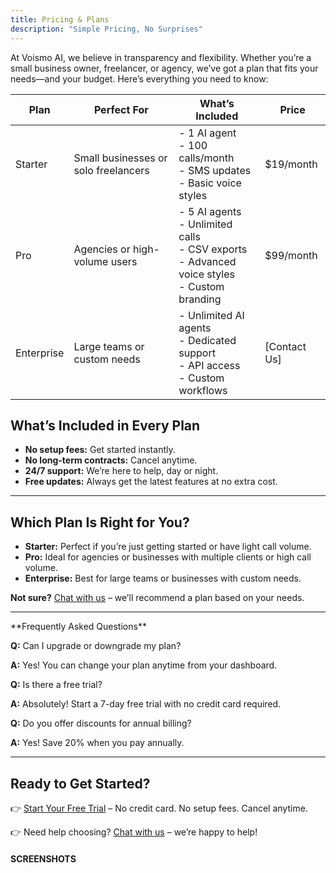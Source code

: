 ```yaml
---
title: Pricing & Plans
description: "Simple Pricing, No Surprises"
---
```


At Voismo AI, we believe in transparency and flexibility. Whether you’re a small business owner, freelancer, or agency, we’ve got a plan that fits your needs—and your budget. Here’s everything you need to know:

| Plan       | Perfect For                        | What’s Included                                                                 | Price          |
|------------|------------------------------------|---------------------------------------------------------------------------------|----------------|
| Starter    | Small businesses or solo freelancers | - 1 AI agent<br/>- 100 calls/month<br/>- SMS updates<br/>- Basic voice styles       | $19/month      |
| Pro        | Agencies or high-volume users      | - 5 AI agents<br/>- Unlimited calls<br/>- CSV exports<br/>- Advanced voice styles<br/>- Custom branding | $99/month      |
| Enterprise | Large teams or custom needs        | - Unlimited AI agents<br/>- Dedicated support<br/>- API access<br/>- Custom workflows | [Contact Us]   |


## What’s Included in Every Plan
- **No setup fees:** Get started instantly.
- **No long-term contracts:** Cancel anytime.
- **24/7 support:** We’re here to help, day or night.
- **Free updates:** Always get the latest features at no extra cost.

---
## Which Plan Is Right for You?
- **Starter:** Perfect if you’re just getting started or have light call volume.
- **Pro:** Ideal for agencies or businesses with multiple clients or high call volume.
- **Enterprise:** Best for large teams or businesses with custom needs.

**Not sure?** [Chat with us](https://voismoai.com/chat) – we’ll recommend a plan based on your needs.

---
<Note>
**Frequently Asked Questions**

**Q:** Can I upgrade or downgrade my plan?

**A:** Yes! You can change your plan anytime from your dashboard.

**Q:** Is there a free trial?

**A:** Absolutely! Start a 7-day free trial with no credit card required.

**Q:** Do you offer discounts for annual billing?

**A:** Yes! Save 20% when you pay annually.
</Note>

---
## Ready to Get Started?
👉 [Start Your Free Trial](https://voismoai.com/signup) – No credit card. No setup fees. Cancel anytime.

👉 Need help choosing? [Chat with us](https://voismoai.com/chat) – we’re happy to help!


#### SCREENSHOTS


